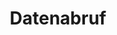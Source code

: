 ---
source-updated-at: 2025-05-16T04:52:11.000Z
translation-updated-at: 2025-06-06T18:07:32.036Z
title: Datenabruf
description: Erfahren Sie, wie Sie mit Next.js Daten abrufen, zwischenspeichern, aktualisieren und verändern können.
---